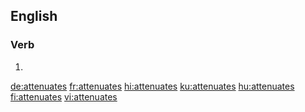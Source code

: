 {{also|atténuâtes}}
==English==

===Verb===
{{head|en|verb form}}

# {{en-third-person singular of|attenuate}}

[[de:attenuates]]
[[fr:attenuates]]
[[hi:attenuates]]
[[ku:attenuates]]
[[hu:attenuates]]
[[fi:attenuates]]
[[vi:attenuates]]